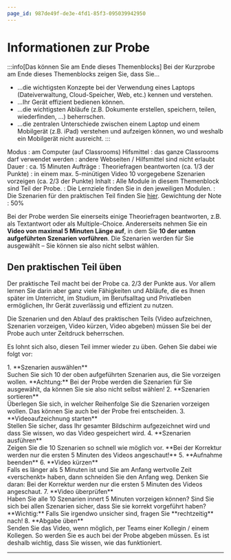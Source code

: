 ```yaml
---
page_id: 987de49f-de3e-4fd1-85f3-095039942950
---
```



# Informationen zur Probe
:::info[Das können Sie am Ende dieses Themenblocks]
Bei der Kurzprobe am Ende dieses Themenblocks zeigen Sie, dass Sie…
- …die wichtigsten Konzepte bei der Verwendung eines Laptops (Dateiverwaltung, Cloud-Speicher, Web, etc.) kennen und verstehen.
- …Ihr Gerät effizient bedienen können.
- …die wichtigsten Abläufe (z.B. Dokumente erstellen, speichern, teilen, wiederfinden, …) beherrschen.
- …die zentralen Unterschiede zwischen einem Laptop und einem Mobilgerät (z.B. iPad) verstehen und aufzeigen können, wo und weshalb ein Mobilgerät nicht ausreicht.
:::

Modus
: am Computer (auf Classrooms)
Hifsmittel
: das ganze Classrooms darf verwendet werden
: andere Webseiten / Hilfsmittel sind nicht erlaubt
Dauer
: ca. 15 Minuten
Aufträge
: Theoriefragen beantworten (ca. $1/3$ der Punkte)
: in einem max. 5-minütigen Video 10 vorgegebene Szenarien vorzeigen (ca. $2/3$ der Punkte)
Inhalt
: Alle Module in diesem Themenblock sind Teil der Probe.
: Die Lernziele finden Sie in den jeweiligen Modulen.
: Die Szenarien für den praktischen Teil finden Sie [hier](02-Szenarien.mdx).
Gewichtung der Note
: 50%

Bei der Probe werden Sie einerseits einige Theoriefragen beantworten, z.B. als Textantwort oder als Multiple-Choice. Andererseits nehmen Sie ein **Video von maximal 5 Minuten Länge auf**, in dem Sie **10 der unten aufgeführten Szenarien vorführen**. Die Szenarien werden für Sie ausgewählt – Sie können sie also nicht selbst wählen.

## Den praktischen Teil üben
Der praktische Teil macht bei der Probe ca. $2/3$ der Punkte aus. Vor allem lernen Sie darin aber ganz viele Fähigkeiten und Abläufe, die es Ihnen später im Unterricht, im Studium, im Berufsalltag und Privatleben ermöglichen, Ihr Gerät zuverlässig und effizient zu nutzen.

Die Szenarien und den Ablauf des praktischen Teils (Video aufzeichnen, Szenarien vorzeigen, Video kürzen, Video abgeben) müssen Sie bei der Probe auch unter Zeitdruck beherrschen. 

Es lohnt sich also, diesen Teil immer wieder zu üben. Gehen Sie dabei wie folgt vor:

<Steps>
1. **Szenarien auswählen**<br/>Suchen Sie sich 10 der oben aufgeführten Szenarien aus, die Sie vorzeigen wollen. **Achtung:** Bei der Probe werden die Szenarien für Sie ausgewählt, da können Sie sie also nicht selbst wählen!
2. **Szenarien sortieren**<br/>Überlegen Sie sich, in welcher Reihenfolge Sie die Szenarien vorzeigen wollen. Das können Sie auch bei der Probe frei entscheiden.
3. **Videoaufzeichnung starten**<br/>Stellen Sie sicher, dass Ihr gesamter Bildschirm aufgezeichnet wird und dass Sie wissen, wo das Video gespeichert wird.
4. **Szenarien ausführen**<br/>Zeigen Sie die 10 Szenarien so schnell wie möglich vor. **Bei der Korrektur werden nur die ersten 5 Minuten des Videos angeschaut!**
5. **Aufnahme beenden**
6. **Video kürzen**<br/>Falls es länger als 5 Minuten ist und Sie am Anfang wertvolle Zeit «verschenkt» haben, dann schneiden Sie den Anfang weg. Denken Sie daran: Bei der Korrektur werden nur die ersten 5 Minuten des Videos angeschaut.
7. **Video überprüfen**<br/>Haben Sie alle 10 Szenarien innert 5 Minuten vorzeigen können? Sind Sie sich bei allen Szenarien sicher, dass Sie sie korrekt vorgeführt haben? **Wichtig:** Falls Sie irgendwo unsicher sind, fragen Sie **rechtzeitig** nach!
8. **Abgabe üben**<br/>Senden Sie das Video, wenn möglich, per Teams einer Kollegin / einem Kollegen. So werden Sie es auch bei der Probe abgeben müssen. Es ist deshalb wichtig, dass Sie wissen, wie das funktioniert.
</Steps>

---